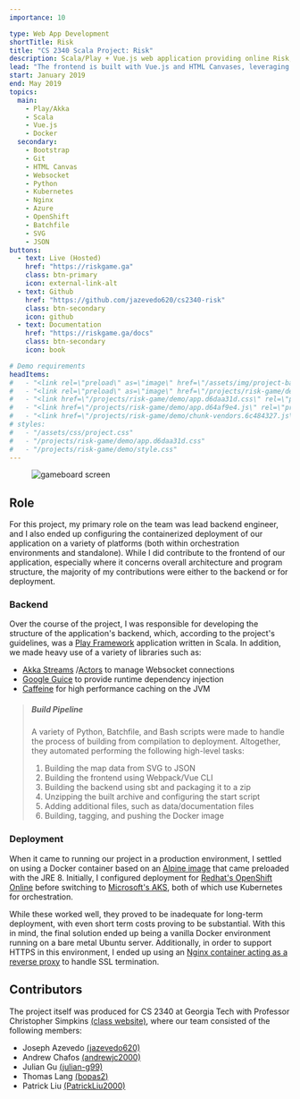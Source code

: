 ```yaml
---
importance: 10

type: Web App Development
shortTitle: Risk
title: "CS 2340 Scala Project: Risk"
description: Scala/Play + Vue.js web application providing online Risk, produced for CS 2340 with Professor Simpkins
lead: "The frontend is built with Vue.js and HTML Canvases, leveraging the Javascript canvas library <a href=\"https://konvajs.org/\" target=\"_blank\" rel=\"noopener\">Konva</a>, while the backend is built with Play Framework and Akka in Scala. The two sides communicate over a Websocket connection, and the backend features a <a href=\"https://riskgame.ga/docs#map-ingestion\" target=\"_blank\" rel=\"noopener\">custom SVG map ingestion pipeline</a> written in Python."
start: January 2019
end: May 2019
topics:
  main:
    - Play/Akka
    - Scala
    - Vue.js
    - Docker
  secondary:
    - Bootstrap
    - Git
    - HTML Canvas
    - Websocket
    - Python
    - Kubernetes
    - Nginx
    - Azure
    - OpenShift
    - Batchfile
    - SVG
    - JSON
buttons:
  - text: Live (Hosted)
    href: "https://riskgame.ga"
    class: btn-primary
    icon: external-link-alt
  - text: Github
    href: "https://github.com/jazevedo620/cs2340-risk"
    class: btn-secondary
    icon: github
  - text: Documentation
    href: "https://riskgame.ga/docs"
    class: btn-secondary
    icon: book

# Demo requirements
headItems:
#   - "<link rel=\"preload\" as=\"image\" href=\"/assets/img/project-background.svg\">"
#   - "<link rel=\"preload\" as=\"image\" href=\"/projects/risk-game/demo/castle.png\">"
#   - "<link href=\"/projects/risk-game/demo/app.d6daa31d.css\" rel=\"preload\" as=\"style\">"
#   - "<link href=\"/projects/risk-game/demo/app.d64af9e4.js\" rel=\"preload\" as=\"script\">"
#   - "<link href=\"/projects/risk-game/demo/chunk-vendors.6c484327.js\" rel=\"preload\" as=\"script\">"
# styles:
#   - "/assets/css/project.css"
#   - "/projects/risk-game/demo/app.d6daa31d.css"
#   - "/projects/risk-game/demo/style.css"
---
```




<Figure sharp left
  caption="The gameboard screen map, showing each territory and the number of troops on them.">

  ![gameboard screen](./banner.png)

</Figure>

## Role

For this project, my primary role on the team was lead backend engineer, and I also ended up
configuring the containerized deployment of our application on a variety of platforms (both
within orchestration environments and standalone). While I did contribute to the frontend of
our application, especially where it concerns overall architecture and program structure, the
majority of my contributions were either to the backend or for deployment.

### <Icon name="database" className="mr-2" />Backend

Over the course of the project, I was responsible for developing the structure of the application's
backend, which, according to the project's guidelines, was a
[Play Framework](https://www.playframework.com/) application written
in Scala. In addition, we made heavy use of a variety of libraries such as:

- [Akka Streams](https://doc.akka.io/docs/akka/current/stream/index.html)
  /[Actors](https://doc.akka.io/docs/akka/current/index-actors.html)
to manage Websocket connections
- [Google Guice](https://github.com/google/guice) to
provide runtime dependency injection
- [Caffeine](https://github.com/ben-manes/caffeine) for high
performance caching on the JVM

>##### Build Pipeline
>
>A variety of Python, Batchfile, and Bash scripts were made to handle the process of building from
>compilation to deployment. Altogether, they automated performing the following high-level tasks:
>
>1. Building the map data from SVG to JSON
>2. Building the frontend using Webpack/Vue CLI
>3. Building the backend using sbt and packaging it to a zip
>4. Unzipping the built archive and configuring the start script
>5. Adding additional files, such as data/documentation files
>6. Building, tagging, and pushing the Docker image

### <Icon name="docker" className="mr-3" />Deployment

When it came to running our project in a production environment, I settled on using a Docker
container based on an [Alpine image](https://hub.docker.com/_/openjdk)
that came preloaded with the JRE 8. Initially, I configured deployment for
[Redhat's OpenShift Online](https://www.openshift.com/products/online/)
before switching to [Microsoft's AKS](https://docs.microsoft.com/en-us/azure/aks/),
both of which use Kubernetes for orchestration.

While these worked well, they proved to be inadequate for long-term deployment, with even
short term costs proving to be substantial. With this in mind, the final solution ended
up being a vanilla Docker environment running on a bare metal Ubuntu server. Additionally,
in order to support HTTPS in this environment, I ended up using an [Nginx container acting as
a reverse proxy](https://github.com/jwilder/nginx-proxy)
to handle SSL termination.

## Contributors

The project itself was produced for CS 2340 at Georgia Tech with Professor Christopher
Simpkins [(class website)](https://cs2340.gitlab.io/),
where our team consisted of the following members:

- Joseph Azevedo [(jazevedo620)](https://github.com/jazevedo620)
- Andrew Chafos [(andrewjc2000)](https://github.com/andrewjc2000)
- Julian Gu [(julian-g99)](https://github.com/julian-g99)
- Thomas Lang [(bopas2)](https://github.com/bopas2)
- Patrick Liu [(PatrickLiu2000)](https://github.com/PatrickLiu2000)
